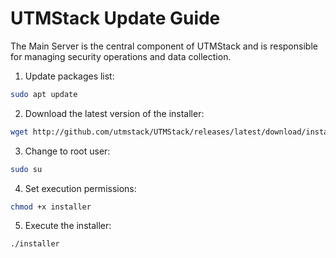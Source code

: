 # UTMStack Update Guide


<Tip> 
The Main Server is the central component of UTMStack and is responsible for managing security operations and data collection.
</Tip>

1. Update packages list:

```bash
sudo apt update
```

2. Download the latest version of the installer:

```bash
wget http://github.com/utmstack/UTMStack/releases/latest/download/installer
```

3. Change to root user:

```bash
sudo su
```

4. Set execution permissions:

```bash
chmod +x installer
```

5. Execute the installer:

```bash
./installer
```
